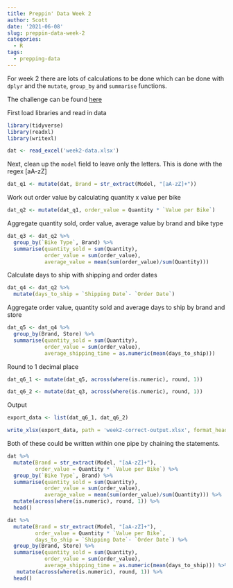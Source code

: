 ```yaml
---
title: Preppin' Data Week 2
author: Scott
date: '2021-06-08'
slug: preppin-data-week-2
categories:
  - R
tags:
  - prepping-data
---
```

For week 2 there are lots of calculations to be done which can be done with `dplyr` and the `mutate`, `group_by` and `summarise` functions.

The challenge can be found [here](https://preppindata.blogspot.com/2021/01/2021-week-2.html)

First load libraries and read in data

```r
library(tidyverse)
library(readxl)
library(writexl)

dat <- read_excel('week2-data.xlsx')
```

Next, clean up the `model` field to leave only the letters. This is done with the regex [aA-zZ]

```r
dat_q1 <- mutate(dat, Brand = str_extract(Model, "[aA-zZ]+"))
```

Work out order value by calculating quantity x value per bike

```r
dat_q2 <- mutate(dat_q1, order_value = Quantity * `Value per Bike`)
```

Aggregate quantity sold, order value, average value by brand and bike type 

```r
dat_q3 <- dat_q2 %>% 
  group_by(`Bike Type`, Brand) %>% 
  summarise(quantity_sold = sum(Quantity), 
            order_value = sum(order_value),
            average_value = mean(sum(order_value)/sum(Quantity)))
```

Calculate days to ship with shipping and order dates

```r
dat_q4 <- dat_q2 %>% 
  mutate(days_to_ship = `Shipping Date`- `Order Date`)
```

Aggregate order value, quantity sold and average days to ship by brand and store

```r
dat_q5 <- dat_q4 %>% 
  group_by(Brand, Store) %>% 
  summarise(quantity_sold = sum(Quantity), 
            order_value = sum(order_value),
            average_shipping_time = as.numeric(mean(days_to_ship)))
```


Round to 1 decimal place

```r
dat_q6_1 <- mutate(dat_q5, across(where(is.numeric), round, 1))

dat_q6_2 <- mutate(dat_q3, across(where(is.numeric), round, 1))
```

Output

```r
export_data <- list(dat_q6_1, dat_q6_2)

write_xlsx(export_data, path = 'week2-correct-output.xlsx', format_headers = FALSE)
```

Both of these could be written within one pipe by chaining the statements.

```r
dat %>% 
  mutate(Brand = str_extract(Model, "[aA-zZ]+"),
         order_value = Quantity * `Value per Bike`) %>% 
  group_by(`Bike Type`, Brand) %>% 
  summarise(quantity_sold = sum(Quantity), 
            order_value = sum(order_value),
            average_value = mean(sum(order_value)/sum(Quantity))) %>% 
  mutate(across(where(is.numeric), round, 1)) %>% 
  head()

dat %>% 
  mutate(Brand = str_extract(Model, "[aA-zZ]+"),
         order_value = Quantity * `Value per Bike`,
         days_to_ship = `Shipping Date`- `Order Date`) %>% 
  group_by(Brand, Store) %>% 
  summarise(quantity_sold = sum(Quantity), 
            order_value = sum(order_value),
            average_shipping_time = as.numeric(mean(days_to_ship))) %>% 
   mutate(across(where(is.numeric), round, 1)) %>% 
  head()
  
```


